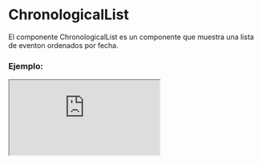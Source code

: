 
# ChronologicalList

El componente ChronologicalList es un componente que muestra una lista de eventon ordenados por fecha.

### Ejemplo:

<Iframe src="https://fenextjs-component-storybook.vercel.app/iframe.html?args=&id=chronologicallist-chronologicallist--index&viewMode=story" />

### Importación

Para importar el componente ChronologicalList, se puede hacer desde fenextjs o fenextjs-component

```tsx copy
import {
  ChronologicalList,
  ChronologicalListProps,
} from "fenextjs/cjs/component/ChronologicalList";
```

o

```tsx copy
import {
  ChronologicalList,
  ChronologicalListProps,
} from "fenextjs-component/cjs/ChronologicalList";
```

### Parámetros:

| Propiedad         |             Tipo              | Requerido | Default | Descripción                                                      |
| ----------------- | :---------------------------: | :-------: | :-----: | :--------------------------------------------------------------- |
| items             | ChronologicalListItemsProps[] |    sí     |         | Lista de elementos para la lista cronológica.                    |
| market            |           ReactNode           |    no     |         | Icon personalizado para todos los elementos.                     |
| parseDateYYYYMMDD |    (date: Date) => string     |    no     |         | Función para personalizar día, mes y año de la fecha.            |
| parseDateHHMMSS   |    (date: Date) => string     |    no     |         | Función para personalizar horas, minutos y segundos de la fecha. |

#### ChronologicalListItemsProps

| Propiedad |   Tipo    | Requerido | Default | Descripción                            |
| --------- | :-------: | :-------: | :-----: | :------------------------------------- |
| date      |   Date    |    sí     |         | Fecha asociada al elemento.            |
| children  | ReactNode |    sí     |         | Contenido del elemento.                |
| market    | ReactNode |    no     |         | Icon personalizado para este elemento. |
| className |  string   |    no     |   ""    | Clase personalizada del componente.    |

### Storybook

Para ver el storybook del componente lo puede hacer con este [link](https://fenextjs-component-storybook.vercel.app/?path=/story/chronologicallist-chronologicallist--index)

### Usos

- Uso básico del componente ChronologicalList

```tsx copy
<ChronologicalList
  items={[{ date: new Date(), children: "Contenido del elemento" }]}
  parseDateYYYYMMDD={(date) => date.toISOString()}
  parseDateHHMMSS={(date) => date.toLocaleTimeString()}
/>
```

